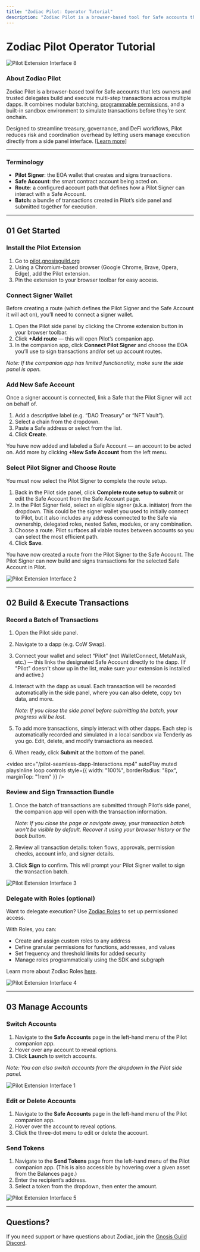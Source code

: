 ```yaml
---
title: "Zodiac Pilot: Operator Tutorial"
description: "Zodiac Pilot is a browser-based tool for Safe accounts that enables users to build and execute multi-step transactions across multiple dapps."
---
```


# Zodiac Pilot Operator Tutorial

![Pilot Extension Interface 8](/pilot-banner.png)

### About Zodiac Pilot

Zodiac Pilot is a browser-based tool for Safe accounts that lets owners and trusted delegates build and execute multi-step transactions across multiple dapps. It combines modular batching, [programmable permissions](/documentation/roles-modifier), and a built-in sandbox environment to simulate transactions before they’re sent onchain. 

Designed to streamline treasury, governance, and DeFi workflows, Pilot reduces risk and coordination overhead by letting users manage execution directly from a side panel interface. [[Learn more]](/documentation/pilot-extension)

---

### Terminology

- **Pilot Signer**: the EOA wallet that creates and signs transactions.
- **Safe Account**: the smart contract account being acted on.
- **Route**: a configured account path that defines how a Pilot Signer can interact with a Safe Account.
- **Batch:** a bundle of transactions created in Pilot’s side panel and submitted together for execution.

---

## 01 Get Started

### Install the Pilot Extension

1. Go to [pilot.gnosisguild.org](http://pilot.gnosisguild.org/)
2. Using a Chromium-based browser (Google Chrome, Brave, Opera, Edge), add the Pilot extension.
3. Pin the extension to your browser toolbar for easy access.

### Connect Signer Wallet

Before creating a route (which defines the Pilot Signer and the Safe Account it will act on), you’ll need to connect a signer wallet.

1. Open the Pilot side panel by clicking the Chrome extension button in your browser toolbar.
2. Click **+Add route** — this will open Pilot’s companion app. 
3. In the companion app, click **Connect Pilot Signer** and choose the EOA you’ll use to sign transactions and/or set up account routes.
    
*Note: If the companion app has limited functionality, make sure the side panel is open.*
    

### Add New Safe Account

Once a signer account is connected, link a Safe that the Pilot Signer will act on behalf of.

1. Add a descriptive label (e.g. “DAO Treasury” or “NFT Vault”).
2. Select a chain from the dropdown.
3. Paste a Safe address or select from the list.
4. Click **Create**. 

You have now added and labeled a Safe Account — an account to be acted on. Add more by clicking **+New Safe Account** from the left menu.

### Select Pilot Signer and Choose Route

You must now select the Pilot Signer to complete the route setup.

1. Back in the Pilot side panel, click **Complete route setup to submit** or edit the Safe Account from the Safe Account page.
2. In the Pilot Signer field, select an eligible signer (a.k.a. initiator) from the dropdown. This could be the signer wallet you used to initially connect to Pilot, but it also includes any address connected to the Safe via ownership, delegated roles, nested Safes, modules, or any combination.
3. Choose a route. Pilot surfaces all viable routes between accounts so you can select the most efficient path.
4. Click **Save**.

You have now created a route from the Pilot Signer to the Safe Account. The Pilot Signer can now build and signs transactions for the selected Safe Account in Pilot.

![Pilot Extension Interface 2](/pilot-routes-dark.png)

---

## 02 Build & Execute Transactions

### Record a Batch of Transactions

1. Open the Pilot side panel.
2. Navigate to a dapp (e.g. CoW Swap).
3. Connect your wallet and select “Pilot” (not WalletConnect, MetaMask, etc.) — this links the designated Safe Account directly to the dapp. (If "Pilot" doesn't show up in the list, make sure your extension is installed and active.)
4. Interact with the dapp as usual. Each transaction will be recorded automatically in the side panel, where you can also delete, copy txn data, and more.
    
    *Note: If you close the side panel before submitting the batch, your progress will be lost.*
    
5. To add more transactions, simply interact with other dapps. Each step is automatically recorded and simulated in a local sandbox via Tenderly as you go. Edit, delete, and modify transactions as needed.
6. When ready, click **Submit** at the bottom of the panel.

<video
  src="/pilot-seamless-dapp-Interactions.mp4"
  autoPlay
  muted
  playsInline
  loop
  controls
  style={{ width: "100%", borderRadius: "8px", marginTop: "1rem" }}
/>

### Review and Sign Transaction Bundle

1. Once the batch of transactions are submitted through Pilot’s side panel, the companion app will open with the transaction information. 
    
    *Note: If you close the page or navigate away, your transaction batch won't be visible by default. Recover it using your browser history or the back button.*
    
2. Review all transaction details: token flows, approvals, permission checks, account info, and signer details.
3. Click **Sign** to confirm. This will prompt your Pilot Signer wallet to sign the transaction batch.

![Pilot Extension Interface 3](/pilot-sign-dark.png)

### Delegate with Roles (optional)

Want to delegate execution? Use [Zodiac Roles](https://roles.gnosisguild.org/) to set up permissioned access. 

With Roles, you can:

- Create and assign custom roles to any address
- Define granular permissions for functions, addresses, and values
- Set frequency and threshold limits for added security
- Manage roles programmatically using the SDK and subgraph

Learn more about Zodiac Roles [here](/documentation/roles-modifier).

![Pilot Extension Interface 4](/pilot-roles.png)

---

## 03 Manage Accounts

### Switch Accounts

1. Navigate to the **Safe Accounts** page in the left-hand menu of the Pilot companion app.
2. Hover over any account to reveal options.
3. Click **Launch** to switch accounts.

*Note: You can also switch accounts from the dropdown in the Pilot side panel.*

![Pilot Extension Interface 1](/pilot-account-overview.png)

### Edit or Delete Accounts

1. Navigate to the **Safe Accounts** page in the left-hand menu of the Pilot companion app.
2. Hover over the account to reveal options.
3. Click the three-dot menu to edit or delete the account.

### Send Tokens

1. Navigate to the **Send Tokens** page from the left-hand menu of the Pilot companion app. (This is also accessible by hovering over a given asset from the Balances page.)
2. Enter the recipient’s address.
3. Select a token from the dropdown, then enter the amount.

![Pilot Extension Interface 5](/pilot-balances-dark.png)

---

## Questions?

If you need support or have questions about Zodiac, join the [Gnosis Guild Discord](https://discord.gnosisguild.org).
